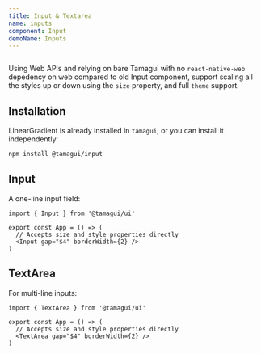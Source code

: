 ```yaml
---
title: Input & Textarea
name: inputs
component: Input
demoName: Inputs
---
```


<HeroContainer demoMultiple>
  <NewInputsDemo />
</HeroContainer>

```tsx hero template=Inputs

```

Using Web APIs and relying on bare Tamagui with no `react-native-web` depedency on web compared to old Input component, support scaling all the styles up or down using the `size` property, and full `theme` support.

## Installation

LinearGradient is already installed in `tamagui`, or you can install it independently:

```bash
npm install @tamagui/input
```

## Input

A one-line input field:

```tsx
import { Input } from '@tamagui/ui'

export const App = () => (
  // Accepts size and style properties directly
  <Input gap="$4" borderWidth={2} />
)
```

## TextArea

For multi-line inputs:

```tsx
import { TextArea } from '@tamagui/ui'

export const App = () => (
  // Accepts size and style properties directly
  <TextArea gap="$4" borderWidth={2} />
)
``` 